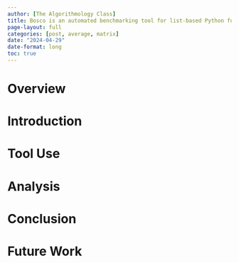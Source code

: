 ```yaml
---
author: [The Algorithmology Class]
title: Bosco is an automated benchmarking tool for list-based Python functions
page-layout: full
categories: [post, average, matrix]
date: "2024-04-29"
date-format: long
toc: true
---
```


# Overview 


# Introduction 


# Tool Use 


# Analysis


# Conclusion 


# Future Work 